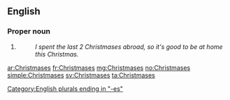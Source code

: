 ==English==

===Proper noun===
{{head|en|plural}}

# {{plural of|Christmas|lang=en|nocat=1}}
#: ''I spent the last 2 Christmases abroad, so it's good to be at home this Christmas.''

[[Category:English plurals ending in "-es"]]

[[ar:Christmases]]
[[fr:Christmases]]
[[mg:Christmases]]
[[no:Christmases]]
[[simple:Christmases]]
[[sv:Christmases]]
[[ta:Christmases]]